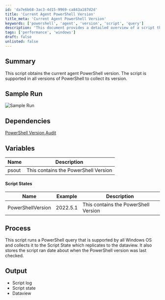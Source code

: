 ```yaml
---
id: 'da7e6b68-3ac3-4d15-9969-ca843a187d2d'
title: 'Current Agent PowerShell Version'
title_meta: 'Current Agent PowerShell Version'
keywords: ['powershell', 'agent', 'version', 'script', 'query']
description: 'This document provides a detailed overview of a script that obtains the current agent PowerShell version, supported across all versions of PowerShell. It includes sample runs, dependencies, variables, process description, and expected output.'
tags: ['performance', 'windows']
draft: false
unlisted: false
---
```

## Summary

This script obtains the current agent PowerShell version. The script is supported in all versions of PowerShell to collect its version.

## Sample Run

![Sample Run](../../../static/img/PowerShell-Version-Audit/image_1.png)

## Dependencies

[PowerShell Version Audit](https://proval.itglue.com/DOC-5078775-10218221)

## Variables

| Name   | Description                     |
|--------|---------------------------------|
| psout  | This contains the PowerShell Version |

#### Script States

| Name               | Example    | Description                     |
|--------------------|------------|---------------------------------|
| PowerShellVersion   | 2022.5.1   | This contains the PowerShell Version |

## Process

This script runs a PowerShell query that is supported by all Windows OS and collects it to the Script State which replicates to the dataview. It also stores the script ran date about when the PowerShell version was last checked.

## Output

- Script log
- Script state
- Dataview











